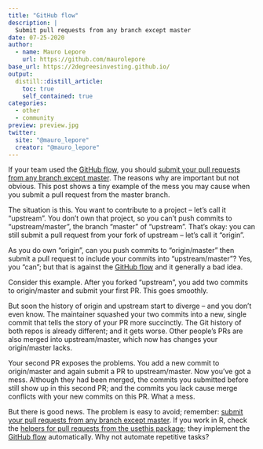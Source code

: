 ```yaml
---
title: "GitHub flow"
description: |
  Submit pull requests from any branch except master
date: 07-25-2020
author:
  - name: Mauro Lepore
    url: https://github.com/maurolepore
base_url: https://2degreesinvesting.github.io/
output: 
  distill::distill_article:
    toc: true
    self_contained: true
categories:
  - other
  - community
preview: preview.jpg
twitter:
  site: "@mauro_lepore"
  creator: "@mauro_lepore"
---
```


If your team used the [GitHub flow](https://guides.github.com/introduction/flow/), you should [submit your pull requests from any branch except master](https://blog.jasonmeridth.com/posts/do-not-issue-pull-requests-from-your-master-branch/). The reasons why are important but not obvious. This post shows a tiny example of the mess you may cause when you submit a pull request from the master branch.

The situation is this. You want to contribute to a project -- let's call it "upstream". You don't own that project, so you can't push commits to  "upstream/master", the branch "master" of "upstream". That's okay: you can still submit a pull request from your fork of upstream -- let's call it "origin". 

As you do own "origin", can you push commits to "origin/master" then submit a pull request to include your commits into "upstream/master"? Yes, you "can"; but that is against the [GitHub flow](https://guides.github.com/introduction/flow/) and it generally a bad idea. 

Consider this example. After you forked "upstream", you add two commits to origin/master and submit your first PR. This goes smoothly.

But soon the history of origin and upstream start to diverge -- and you don't even know. The maintainer squashed your two commits into a new, single commit that tells the story of your PR more succinctly. The Git history of both repos is already different; and it gets worse. Other people's PRs are also merged into upstream/master, which now has changes your origin/master lacks.

Your second PR exposes the problems. You add a new commit to origin/master and again submit a PR to upstream/master. Now you've got a mess. Although they had been merged, the commits you submitted before still show up in this second PR; and the commits you lack cause merge conflicts with your new commits on this PR. What a mess.

But there is good news. The problem is easy to avoid; remember: [submit your pull requests from any branch except master](https://blog.jasonmeridth.com/posts/do-not-issue-pull-requests-from-your-master-branch/). If you work in R, check the [helpers for pull requests from the usethis package](https://usethis.r-lib.org/reference/pull-requests.html); they implement the  [GitHub flow](https://guides.github.com/introduction/flow/) automatically. Why not automate repetitive tasks?

